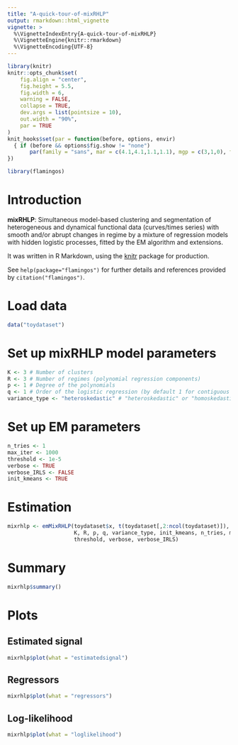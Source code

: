 ```yaml
---
title: "A-quick-tour-of-mixRHLP"
output: rmarkdown::html_vignette
vignette: >
  %\VignetteIndexEntry{A-quick-tour-of-mixRHLP}
  %\VignetteEngine{knitr::rmarkdown}
  %\VignetteEncoding{UTF-8}
---
```


```r
library(knitr)
knitr::opts_chunk$set(
	fig.align = "center",
	fig.height = 5.5,
	fig.width = 6,
	warning = FALSE,
	collapse = TRUE,
	dev.args = list(pointsize = 10),
	out.width = "90%",
	par = TRUE
)
knit_hooks$set(par = function(before, options, envir)
  { if (before && options$fig.show != "none") 
       par(family = "sans", mar = c(4.1,4.1,1.1,1.1), mgp = c(3,1,0), tcl = -0.5)
})
```

```r
library(flamingos)
```

# Introduction

**mixRHLP**: Simultaneous model-based clustering and segmentation of 
heterogeneous and dynamical functional data (curves/times series) with smooth 
and/or abrupt changes in regime by a mixture of regression models with hidden 
logistic processes, fitted by the EM algorithm and extensions.

It was written in R Markdown, using the [knitr](https://cran.r-project.org/package=knitr)
package for production.

See `help(package="flamingos")` for further details and references provided by
`citation("flamingos")`.

# Load data

```r
data("toydataset")
```

# Set up mixRHLP model parameters

```r
K <- 3 # Number of clusters
R <- 3 # Number of regimes (polynomial regression components)
p <- 1 # Degree of the polynomials
q <- 1 # Order of the logistic regression (by default 1 for contiguous segmentation)
variance_type <- "heteroskedastic" # "heteroskedastic" or "homoskedastic" model
```

# Set up EM parameters

```r
n_tries <- 1
max_iter <- 1000
threshold <- 1e-5
verbose <- TRUE
verbose_IRLS <- FALSE
init_kmeans <- TRUE
```

# Estimation

```r
mixrhlp <- emMixRHLP(toydataset$x, t(toydataset[,2:ncol(toydataset)]), 
                     K, R, p, q, variance_type, init_kmeans, n_tries, max_iter, 
                     threshold, verbose, verbose_IRLS)
```

# Summary

```r
mixrhlp$summary()
```

# Plots

## Estimated signal

```r
mixrhlp$plot(what = "estimatedsignal")
```

## Regressors

```r
mixrhlp$plot(what = "regressors")
```

## Log-likelihood

```r
mixrhlp$plot(what = "loglikelihood")
```
